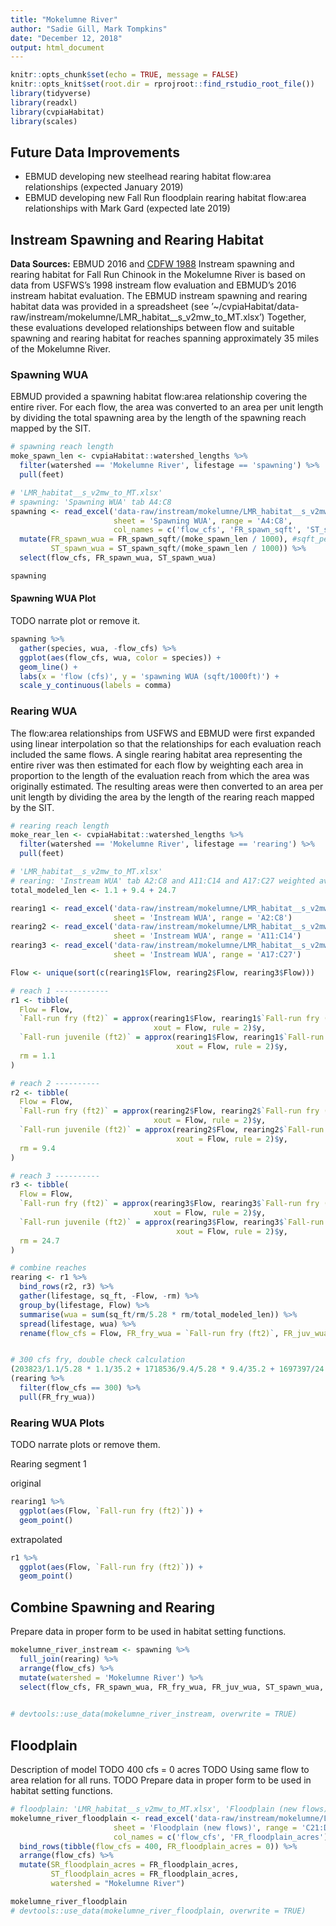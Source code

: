 ```yaml
---
title: "Mokelumne River"
author: "Sadie Gill, Mark Tompkins"
date: "December 12, 2018"
output: html_document
---
```


```r
knitr::opts_chunk$set(echo = TRUE, message = FALSE)
knitr::opts_knit$set(root.dir = rprojroot::find_rstudio_root_file())
library(tidyverse)
library(readxl)
library(cvpiaHabitat)
library(scales)
```

## Future Data Improvements

* EBMUD developing new steelhead rearing habitat flow:area relationships (expected January 2019)
* EBMUD developing new Fall Run floodplain rearing habitat flow:area relationships with Mark Gard (expected late 2019)


## Instream Spawning and Rearing Habitat
**Data Sources:** EBMUD 2016 and [CDFW 1988](https://s3-us-west-2.amazonaws.com/cvpiahabitat-r-package/cvpia-sit-model-inputs/Lower_Mokelumne_River_Fisheries_Study_Draft%2C_June_1988-In_Dox.pdf)
Instream spawning and rearing habitat for Fall Run Chinook in the Mokelumne River is based on data from USFWS's 1998 instream flow evaluation and EBMUD's 2016 instream habitat evaluation. The EBMUD instream spawning and rearing habitat data was provided in a spreadsheet (see '~/cvpiaHabitat/data-raw/instream/mokelumne/LMR_habitat__s_v2mw_to_MT.xlsx') Together, these evaluations developed relationships between flow and suitable spawning and rearing habitat for reaches spanning approximately 35 miles of the Mokelumne River. 

### Spawning WUA

EBMUD provided a spawning habitat flow:area relationship covering the entire river. For each flow, the area was converted to an area per unit length by dividing the total spawning area by the length of the spawning reach mapped by the SIT.  

```r
# spawning reach length
moke_spawn_len <- cvpiaHabitat::watershed_lengths %>% 
  filter(watershed == 'Mokelumne River', lifestage == 'spawning') %>% 
  pull(feet)

# 'LMR_habitat__s_v2mw_to_MT.xlsx'
# spawning: 'Spawning WUA' tab A4:C8 
spawning <- read_excel('data-raw/instream/mokelumne/LMR_habitat__s_v2mw_to_MT.xlsx', 
                       sheet = 'Spawning WUA', range = 'A4:C8', 
                       col_names = c('flow_cfs', 'FR_spawn_sqft', 'ST_spawn_sqft')) %>% 
  mutate(FR_spawn_wua = FR_spawn_sqft/(moke_spawn_len / 1000), #sqft_per_1000ft
         ST_spawn_wua = ST_spawn_sqft/(moke_spawn_len / 1000)) %>% 
  select(flow_cfs, FR_spawn_wua, ST_spawn_wua)

spawning
```
#### Spawning WUA Plot

TODO narrate plot or remove it.

```r
spawning %>% 
  gather(species, wua, -flow_cfs) %>% 
  ggplot(aes(flow_cfs, wua, color = species)) +
  geom_line() +
  labs(x = 'flow (cfs)', y = 'spawning WUA (sqft/1000ft)') +
  scale_y_continuous(labels = comma)

```

### Rearing WUA
The flow:area relationships from USFWS and EBMUD were first expanded using linear interpolation so that the relationships for each evaluation reach included the same flows. A single rearing habitat area representing the entire river was then estimated for each flow by weighting each area in proportion to the length of the evaluation reach from which the area was originally estimated. The resulting areas were then converted to an area per unit length by dividing the area by the length of the rearing reach mapped by the SIT.   

```r
# rearing reach length
moke_rear_len <- cvpiaHabitat::watershed_lengths %>% 
  filter(watershed == 'Mokelumne River', lifestage == 'rearing') %>% 
  pull(feet)

# 'LMR_habitat__s_v2mw_to_MT.xlsx'
# rearing: 'Instream WUA' tab A2:C8 and A11:C14 and A17:C27 weighted average
total_modeled_len <- 1.1 + 9.4 + 24.7

rearing1 <- read_excel('data-raw/instream/mokelumne/LMR_habitat__s_v2mw_to_MT.xlsx', 
                       sheet = 'Instream WUA', range = 'A2:C8') 
rearing2 <- read_excel('data-raw/instream/mokelumne/LMR_habitat__s_v2mw_to_MT.xlsx', 
                       sheet = 'Instream WUA', range = 'A11:C14')
rearing3 <- read_excel('data-raw/instream/mokelumne/LMR_habitat__s_v2mw_to_MT.xlsx', 
                       sheet = 'Instream WUA', range = 'A17:C27')

Flow <- unique(sort(c(rearing1$Flow, rearing2$Flow, rearing3$Flow)))

# reach 1 ------------
r1 <- tibble(
  Flow = Flow,
  `Fall-run fry (ft2)` = approx(rearing1$Flow, rearing1$`Fall-run fry (ft2)`, 
                                xout = Flow, rule = 2)$y,
  `Fall-run juvenile (ft2)` = approx(rearing1$Flow, rearing1$`Fall-run juvenile (ft2)`, 
                                     xout = Flow, rule = 2)$y,
  rm = 1.1
)

# reach 2 ----------
r2 <- tibble(
  Flow = Flow,
  `Fall-run fry (ft2)` = approx(rearing2$Flow, rearing2$`Fall-run fry (ft2)`, 
                                xout = Flow, rule = 2)$y,
  `Fall-run juvenile (ft2)` = approx(rearing2$Flow, rearing2$`Fall-run juvenile (ft2)`, 
                                     xout = Flow, rule = 2)$y,
  rm = 9.4
)

# reach 3 ----------
r3 <- tibble(
  Flow = Flow,
  `Fall-run fry (ft2)` = approx(rearing3$Flow, rearing3$`Fall-run fry (ft2)`, 
                                xout = Flow, rule = 2)$y,
  `Fall-run juvenile (ft2)` = approx(rearing3$Flow, rearing3$`Fall-run juvenile (ft2)`, 
                                     xout = Flow, rule = 2)$y,
  rm = 24.7
)

# combine reaches
rearing <- r1 %>% 
  bind_rows(r2, r3) %>% 
  gather(lifestage, sq_ft, -Flow, -rm) %>%
  group_by(lifestage, Flow) %>% 
  summarise(wua = sum(sq_ft/rm/5.28 * rm/total_modeled_len)) %>% 
  spread(lifestage, wua) %>% 
  rename(flow_cfs = Flow, FR_fry_wua = `Fall-run fry (ft2)`, FR_juv_wua = `Fall-run juvenile (ft2)`)


# 300 cfs fry, double check calculation
(203823/1.1/5.28 * 1.1/35.2 + 1718536/9.4/5.28 * 9.4/35.2 + 1697397/24.7/5.28 * 24.7/35.2) -
(rearing %>% 
  filter(flow_cfs == 300) %>% 
  pull(FR_fry_wua))
```
### Rearing WUA Plots

TODO narrate plots or remove them.

Rearing segment 1

original

```r
rearing1 %>% 
  ggplot(aes(Flow, `Fall-run fry (ft2)`)) +
  geom_point()
```

extrapolated

```r
r1 %>% 
  ggplot(aes(Flow, `Fall-run fry (ft2)`)) +
  geom_point()
```


## Combine Spawning and Rearing

Prepare data in proper form to be used in habitat setting functions.
```r

mokelumne_river_instream <- spawning %>% 
  full_join(rearing) %>% 
  arrange(flow_cfs) %>% 
  mutate(watershed = 'Mokelumne River') %>% 
  select(flow_cfs, FR_spawn_wua, FR_fry_wua, FR_juv_wua, ST_spawn_wua, watershed)
  

# devtools::use_data(mokelumne_river_instream, overwrite = TRUE)

```

## Floodplain
Description of model TODO
400 cfs = 0 acres TODO
Using same flow to area relation for all runs. TODO
Prepare data in proper form to be used in habitat setting functions. 


```r
# floodplain: 'LMR_habitat__s_v2mw_to_MT.xlsx', 'Floodplain (new flows)' tab C21:D26 Camanche to tidal low estimate, 400 cfs = 0 total acres
mokelumne_river_floodplain <- read_excel('data-raw/instream/mokelumne/LMR_habitat__s_v2mw_to_MT.xlsx', 
                       sheet = 'Floodplain (new flows)', range = 'C21:D26',
                       col_names = c('flow_cfs', 'FR_floodplain_acres')) %>% 
  bind_rows(tibble(flow_cfs = 400, FR_floodplain_acres = 0)) %>% 
  arrange(flow_cfs) %>% 
  mutate(SR_floodplain_acres = FR_floodplain_acres,
         ST_floodplain_acres = FR_floodplain_acres,
         watershed = "Mokelumne River")

mokelumne_river_floodplain
# devtools::use_data(mokelumne_river_floodplain, overwrite = TRUE)
```

